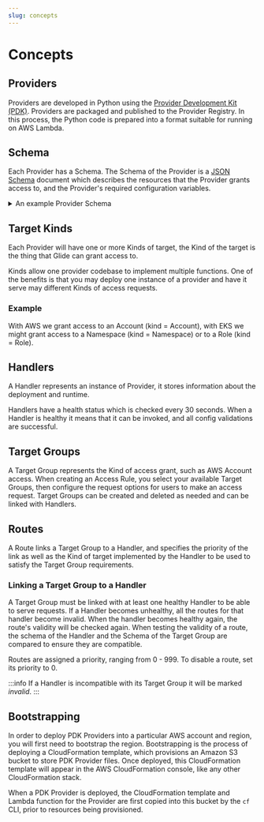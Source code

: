 ```yaml
---
slug: concepts
---
```



# Concepts

## Providers

Providers are developed in Python using the [Provider Development Kit (PDK)](https://github.com/common-fate/commonfate-provider-core). Providers are packaged and published to the Provider Registry. In this process, the Python code is prepared into a format suitable for running on AWS Lambda.

## Schema

Each Provider has a Schema. The Schema of the Provider is a [JSON Schema](https://json-schema.org/) document which describes the resources that the Provider grants access to, and the Provider's required configuration variables.

<details>
  <summary>An example Provider Schema</summary>
  <div>
    <CodeBlock className="language-json">{`{
  "$id": "https://registry.commonfate.io/schema/common-fate/aws/v1",
  "$schema": "https://schema.commonfate.io/provider/v1alpha1",
  "config": {
    "identity_store_id": {
      "description": "the AWS SSO identity store ID",
      "secret": false,
      "type": "string"
    },
    "instance_arn": {
      "description": "the AWS SSO instance ARN",
      "secret": false,
      "type": "string"
    },
    "region": {
      "description": "the AWS SSO instance region",
      "secret": false,
      "type": "string"
    },
    "sso_role_arn": {
      "description": "The ARN of the AWS IAM Role with permission to administer SSO",
      "secret": false,
      "type": "string"
    }
  },
  "meta": { "framework": "0.9.1" },
  "resources": {
    "loaders": {
      "fetch_groups": { "title": "fetch_groups" },
      "fetch_org_structure": { "title": "fetch_org_structure" },
      "fetch_permission_sets": { "title": "fetch_permission_sets" },
      "fetch_users": { "title": "fetch_users" }
    },
    "types": {
      "Account": {
        "properties": {
          "data": {
            "org_unit_path": { "title": "Org Unit Path", "type": "string" },
            "parent_org_unit": {
              "description": "A parent organizational unit for the account",
              "relation": "OrgUnit",
              "title": "AWS Organizational Unit",
              "type": "string"
            },
            "tags": { "default": {}, "title": "Tags", "type": "object" }
          },
          "id": { "title": "ID", "type": "string" },
          "name": { "title": "Name", "type": "string" }
        },
        "required": ["id", "name", "parent_org_unit", "org_unit_path"],
        "title": "Account",
        "type": "object"
      },
      "AccountAssignment": {
        "properties": {
          "data": {
            "account": {
              "relation": "Account",
              "title": "Account",
              "type": "string"
            },
            "group": {
              "relation": "Group",
              "title": "Group",
              "type": "string"
            },
            "permission_set": {
              "relation": "PermissionSet",
              "title": "Permission Set",
              "type": "string"
            },
            "user": { "relation": "User", "title": "User", "type": "string" }
          },
          "id": { "title": "ID", "type": "string" }
        },
        "required": ["id", "permission_set", "account"],
        "title": "AccountAssignment",
        "type": "object"
      },
      "Group": {
        "properties": {
          "data": {
            "description": { "title": "Description", "type": "string" }
          },
          "id": { "title": "ID", "type": "string" },
          "name": { "title": "Name", "type": "string" }
        },
        "required": ["id", "name"],
        "title": "Group",
        "type": "object"
      },
      "GroupMembership": {
        "properties": {
          "data": {
            "group": {
              "relation": "Group",
              "title": "Group",
              "type": "string"
            },
            "user": { "relation": "User", "title": "User", "type": "string" }
          },
          "id": { "title": "ID", "type": "string" }
        },
        "required": ["id", "user", "group"],
        "title": "GroupMembership",
        "type": "object"
      },
      "ManagedPolicy": {
        "properties": {
          "id": { "title": "ID", "type": "string" },
          "name": { "title": "Name", "type": "string" }
        },
        "required": ["id", "name"],
        "title": "ManagedPolicy",
        "type": "object"
      },
      "ManagedPolicyAttachment": {
        "properties": {
          "data": {
            "managed_policy": {
              "relation": "ManagedPolicy",
              "title": "Managed Policy",
              "type": "string"
            },
            "permission_set": {
              "relation": "PermissionSet",
              "title": "Permission Set",
              "type": "string"
            }
          },
          "id": { "title": "ID", "type": "string" }
        },
        "required": ["id", "permission_set", "managed_policy"],
        "title": "ManagedPolicyAttachment",
        "type": "object"
      },
      "OrgUnit": {
        "properties": {
          "data": {
            "parent": {
              "relation": "OrgUnit",
              "title": "Parent",
              "type": "string"
            }
          },
          "id": { "title": "ID", "type": "string" },
          "name": { "title": "Name", "type": "string" }
        },
        "required": ["id", "name"],
        "title": "OrgUnit",
        "type": "object"
      },
      "PermissionSet": {
        "properties": {
          "id": { "title": "ID", "type": "string" },
          "name": { "title": "Name", "type": "string" }
        },
        "required": ["id", "name"],
        "title": "PermissionSet",
        "type": "object"
      },
      "Resource": {
        "properties": {
          "id": { "title": "ID", "type": "string" },
          "name": { "title": "Name", "type": "string" }
        },
        "required": ["id", "name"],
        "title": "Resource",
        "type": "object"
      },
      "User": {
        "properties": {
          "data": { "email": { "title": "Email", "type": "string" } },
          "id": { "title": "ID", "type": "string" },
          "name": { "title": "Name", "type": "string" }
        },
        "required": ["id", "name", "email"],
        "title": "User",
        "type": "object"
      }
    }
  },
  "targets": {
    "Account": {
      "properties": {
        "account": {
          "description": "the AWS account to grant access to",
          "resource": "Account",
          "title": "Account",
          "type": "string"
        },
        "permission_set": {
          "description": "the AWS permission set to grant access to",
          "resource": "PermissionSet",
          "title": "Permission Set",
          "type": "string"
        }
      },
      "type": "object"
    }
  }
}
`}</CodeBlock>
  </div>
</details>

## Target Kinds

Each Provider will have one or more Kinds of target, the Kind of the target is the thing that Glide can grant access to.

Kinds allow one provider codebase to implement multiple functions. One of the benefits is that you may deploy one instance of a provider and have it serve may different Kinds of access requests.

### Example

With AWS we grant access to an Account (kind = Account), with EKS we might grant access to a Namespace (kind = Namespace) or to a Role (kind = Role).

## Handlers

A Handler represents an instance of Provider, it stores information about the deployment and runtime.

Handlers have a health status which is checked every 30 seconds. When a Handler is healthy it means that it can be invoked, and all config validations are successful.

## Target Groups

A Target Group represents the Kind of access grant, such as AWS Account access. When creating an Access Rule, you select your available Target Groups, then configure the request options for users to make an access request.
Target Groups can be created and deleted as needed and can be linked with Handlers.

## Routes

A Route links a Target Group to a Handler, and specifies the priority of the link as well as the Kind of target implemented by the Handler to be used to satisfy the Target Group requirements.

### Linking a Target Group to a Handler

A Target Group must be linked with at least one healthy Handler to be able to serve requests. If a Handler becomes unhealthy, all the routes for that handler become invalid. When the handler becomes healthy again, the route's validity will be checked again. When testing the validity of a route, the schema of the Handler and the Schema of the Target Group are compared to ensure they are compatible.

Routes are assigned a priority, ranging from 0 - 999. To disable a route, set its priority to 0.

:::info
If a Handler is incompatible with its Target Group it will be marked _invalid_.
:::

## Bootstrapping

In order to deploy PDK Providers into a particular AWS account and region, you will first need to bootstrap the region. Bootstrapping is the process of deploying a CloudFormation template, which provisions an Amazon S3 bucket to store PDK Provider files. Once deployed, this CloudFormation template will appear in the AWS CloudFormation console, like any other CloudFormation stack.

When a PDK Provider is deployed, the CloudFormation template and Lambda function for the Provider are first copied into this bucket by the `cf` CLI, prior to resources being provisioned.
